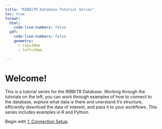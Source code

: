 ```yaml
---
title: "RIBBiTR Database Tutorial Series"
toc: true
format:
  html: 
    code-line-numbers: false
  pdf:
    code-line-numbers: false
    geometry: 
      - top=30mm
      - left=30mm
      
---
```


# Welcome!
This is a tutorial series for the RIBBiTR Database. Working through the tutorials on the left, you can work through examples of how to connect to the database, explore what data is there and unerstand it's structure, efficiently download the data of interest, and pass it to your workflows. This series includes examples in R and Python.

Begin with [1. Connection Setup](01_connection_setup.html).